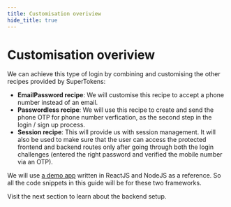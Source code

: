 ```yaml
---
title: Customisation overiview
hide_title: true
---
```


# Customisation overiview

We can achieve this type of login by combining and customising the other recipes provided by SuperTokens:
- **EmailPassword recipe**: We will customise this recipe to accept a phone number instead of an email.
- **Passwordless recipe**: We will use this recipe to create and send the phone OTP for phone number verfication, as the second step in the login / sign up process.
- **Session recipe**: This will provide us with session management. It will also be used to make sure that the user can access the protected frontend and backend routes only after going through both the login challenges (entered the right password and verified the mobile number via an OTP).

We will use [a demo app](https://github.com/supertokens/supertokens-auth-react/tree/master/examples/with-phone-password) written in ReactJS and NodeJS as a reference. So all the code snippets in this guide will be for these two frameworks.

Visit the next section to learn about the backend setup.